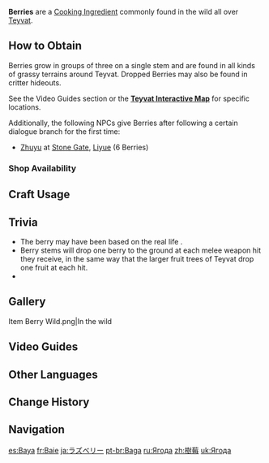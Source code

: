 {{Item Infobox
|id          = 100051
|image       = Item Berry.png
|type        = Cooking Ingredients
|invCategory = Materials
|description = Small, brightly-colored fruit. They can be found everywhere, and the taste of them wipes the fatigue of a long journey away.
|source1     = Found in the wild
}}
'''Berries''' are a [[Cooking Ingredient]] commonly found in the wild all over [[Teyvat]].

==How to Obtain==
Berries grow in groups of three on a single stem and are found in all kinds of grassy terrains around Teyvat. Dropped Berries may also be found in critter hideouts.

See the Video Guides section or the '''[https://webstatic-sea.mihoyo.com/app/ys-map-sea/index.html#/map/2?shown_types=163 Teyvat Interactive Map]''' for specific locations.

Additionally, the following NPCs give Berries after following a certain dialogue branch for the first time:
*[[Zhuyu]] at [[Stone Gate]], [[Liyue]] (6 Berries)

===Shop Availability===
{{Shop Availability}}

==Craft Usage==
{{Craft Usage}}

==Trivia==
* The berry may have been based on the real life {{w|Rubus chamaemorus|Cloud berry}}.
* Berry stems will drop one berry to the ground at each melee weapon hit they receive, in the same way that the larger fruit trees of Teyvat drop one fruit at each hit.
* {{Related Items|type=variant}}

==Gallery==
<gallery>
Item Berry Wild.png|In the wild
</gallery>

==Video Guides==
{{EVT
|video1   = https://youtu.be/ik9G5DvIQZg
|caption1 = Liyue Region Farm Guide (316 total)
}}

==Other Languages==
{{Other Languages
|default_hidden = 1
|en      = Berry
|zhs     = 树莓
|zhs_rm  = Shù Méi
|zht     = 樹莓
|zht_rm  = Shù Méi
|ja      = ラズベリー
|ja_rm   = Razuberii
|ko      = 라즈베리
|ko_rm   = Rajeuberi
|es      = Baya
|fr      = Baie
|ru      = Ягода
|th      = Berry
|vi      = Quả Mâm Xôi
|de      = Beere
|id      = Berry
|pt      = Baga
|tr      = Böğürtlen
|it      = Bacca
}}

==Change History==
{{Change History|1.0}}

==Navigation==
{{Material Navbox|type=Crafting Materials}}

[[es:Baya]]
[[fr:Baie]]
[[ja:ラズベリー]]
[[pt-br:Baga]]
[[ru:Ягода]]
[[zh:樹莓]]
[[uk:Ягода]]